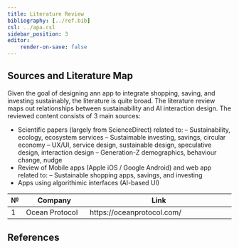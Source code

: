 ```yaml
---
title: Literature Review
bibliography: [../ref.bib]
csl: ../apa.csl
sidebar_position: 3
editor:
    render-on-save: false
---
```


```{=mdx}
import Figure from '/src/components/Figure'
import Literature from '/research/images/literature.png'
```

## Sources and Literature Map

Given the goal of designing ann app to integrate shopping, saving, and investing sustainably, the literature is quite broad. The literature review maps out relationships between sustainability and AI interaction design. The reviewed content consists of 3 main sources:

- Scientific papers (largely from ScienceDirect) related to:
-- Sustainability, ecology, ecosystem services
-- Sustaimable investing, savings, circular economy
-- UX/UI, service design, sustainable design, speculative design, interaction design
-- Generation-Z demographics, behaviour change, nudge 
- Review of Mobile apps (Apple iOS / Google Android) and web app related to: 
-- Sustainable shopping apps, savings, and investing
- Apps using algorithimic interfaces (AI-based UI)

| №   | Company                                                                       | Link                                     |
| --- | ------------------- | ------------------------------------------- |
| 1   | Ocean Protocol         | https://oceanprotocol.com/     |



```{=mdx}
<Figure caption="Select example papers from the Literature Review" src={Literature} />
```

## References